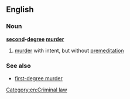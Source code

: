==English==

===Noun===
'''[[second]]-[[degree]] [[murder]]'''

# {{legal}} [[murder]] with intent, but without [[premeditation]]

===See also===
*[[first-degree murder]]

[[Category:en:Criminal law]]